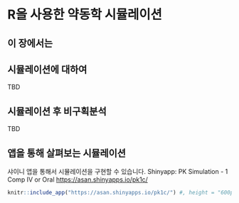 # R을 사용한 약동학 시뮬레이션 {#simulation}

## 이 장에서는 {#summary-simulation}

## 시뮬레이션에 대하여

TBD

## 시뮬레이션 후 비구획분석

TBD

## 앱을 통해 살펴보는 시뮬레이션

샤이니 앱을 통해서 시뮬레이션을 구현할 수 있습니다. Shinyapp: PK Simulation - 1 Comp IV or Oral <https://asan.shinyapps.io/pk1c/>

```r
knitr::include_app("https://asan.shinyapps.io/pk1c/") #, height = "600px")
```



